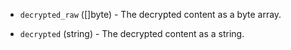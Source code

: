<!-- Code generated from the comments of the DatasourceOutput struct in datasource/file/data.go; DO NOT EDIT MANUALLY -->

- `decrypted_raw` ([]byte) - The decrypted content as a byte array.

- `decrypted` (string) - The decrypted content as a string.

<!-- End of code generated from the comments of the DatasourceOutput struct in datasource/file/data.go; -->

